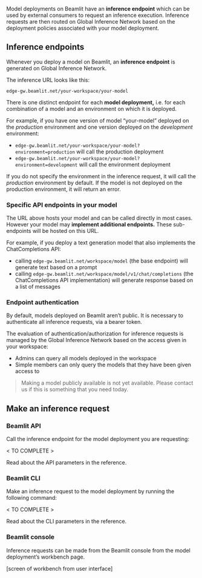 Model deployments on Beamlit have an **inference endpoint** which can be used by external consumers to request an inference execution. Inference requests are then routed on Global Inference Network based on the deployment policies associated with your model deployment. 

## Inference endpoints

Whenever you deploy a model on Beamlit, an **inference endpoint** is generated on Global Inference Network.

The inference URL looks like this:

`edge-gw.beamlit.net/your-workspace/your-model`

There is one distinct endpoint for each **model deployment,** i.e. for each combination of a model and an environment on which it is deployed. 

For example, if you have one version of model “your-model” deployed on the *production* environment and one version deployed on the *development* environment:

- `edge-gw.beamlit.net/your-workspace/your-model?environment=production` will call the production deployment
- `edge-gw.beamlit.net/your-workspace/your-model?environment=development` will call the environment deployment

If you do not specify the environment in the inference request, it will call the *production* environment by default. If the model is not deployed on the production environment, it will return an error.

### Specific API endpoints in your model

The URL above hosts your model and can be called directly in most cases. However your model may **implement additional endpoints.** These sub-endpoints will be hosted on this URL.

For example, if you deploy a text generation model that also implements the ChatCompletions API:

- calling `edge-gw.beamlit.net/workspace/model` (the base endpoint) will generate text based on a prompt
- calling `edge-gw.beamlit.net/workspace/model/v1/chat/completions` (the ChatCompletions API implementation) will generate response based on a list of messages

### Endpoint authentication

By default, models deployed on Beamlit aren’t public. It is necessary to authenticate all inference requests, via a bearer token.

The evaluation of authentication/authorization for inference requests is managed by the Global Inference Network based on the access given in your workspace:

- Admins can query all models deployed in the workspace
- Simple members can only query the models that they have been given access to

> Making a model publicly available is not yet available. Please contact us if this is something that you need today.

## Make an inference request

### Beamlit API

Call the inference endpoint for the model deployment you are requesting:

< TO COMPLETE >

Read about the API parameters in the reference.

### Beamlit CLI

Make an inference request to the model deployment by running the following command:

< TO COMPLETE >

Read about the CLI parameters in the reference.

### Beamlit console

Inference requests can be made from the Beamlit console from the model deployment’s workbench page.

[screen of workbench from user interface]